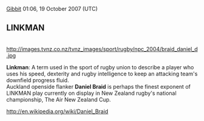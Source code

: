 [[User:Gibbit|Gibbit]] 01:06, 19 October 2007 (UTC)


== '''LINKMAN''' ==
<br />

[[http://images.tvnz.co.nz/tvnz_images/sport/rugby/npc_2004/braid_daniel_d.jpg]]


'''Linkman''': A term used in the sport of rugby union to describe a player who uses his speed, dexterity and rugby intelligence to keep an attacking team's downfield progress fluid.<br />
Auckland openside flanker '''Daniel Braid''' is perhaps the finest exponent of LINKMAN play currently on display in New Zealand rugby's national championship, The Air New Zealand Cup.


[[http://en.wikipedia.org/wiki/Daniel_Braid]]